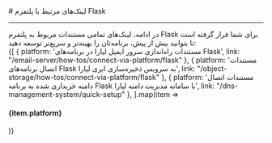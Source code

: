 

<Layout>
<Head>
<title>مستندات لینک‌های مرتبط با Flask - لیارا</title>
<meta property="og:title" content="مستندات خدمات رایانش ابری لیارا" />
<meta property="og:description" content="مستندات لینک‌های مرتبط با فریم‌ورک Flask در لیارا"  />
<meta property="og:image" content="https://media.liara.ir/logos/liara-poster.jpg" />
</Head>
# لینک‌های مرتبط با پلتفرم Flask 
<hr className="mb-2" />
در ادامه، لینک‌های تمامی مستندات مربوط به پلتفرم Flask برای شما قرار گرفته است تا بتوانید بیش از پیش، برنامه‌تان را بهینه‌تر و سریع‌تر توسعه دهید:
<div className='h-2' />
<div className="grid md:grid-cols-1 gap-4">
            {[
    { platform: 'مستندات راه‌اندازی سرور ایمیل لیارا در برنامه‌های Flask', link: "/email-server/how-tos/connect-via-platform/flask" },
    { platform: 'مستندات اتصال برنامه‌های Flask به سرویس ذخیره‌سازی ابری لیارا', link: "/object-storage/how-tos/connect-via-platform/flask" },
    { platform: 'مستندات اتصال دامنه خریداری شده به برنامه Flask با سامانه مدیریت دامنه لیارا', link: "/dns-management-system/quick-setup" },
      ].map(item =>
    <Link href={item.link}>
    <Card className="flex cursor-pointer w-full items-center justify-between">
        <div className="flex items-center gap-3">
        <h4>
            {item.platform}
        </h4>
        </div>
        <GoArrowLeft className="ml-1" />
    </Card>
    </Link>
            )}
          </div>

</Layout>